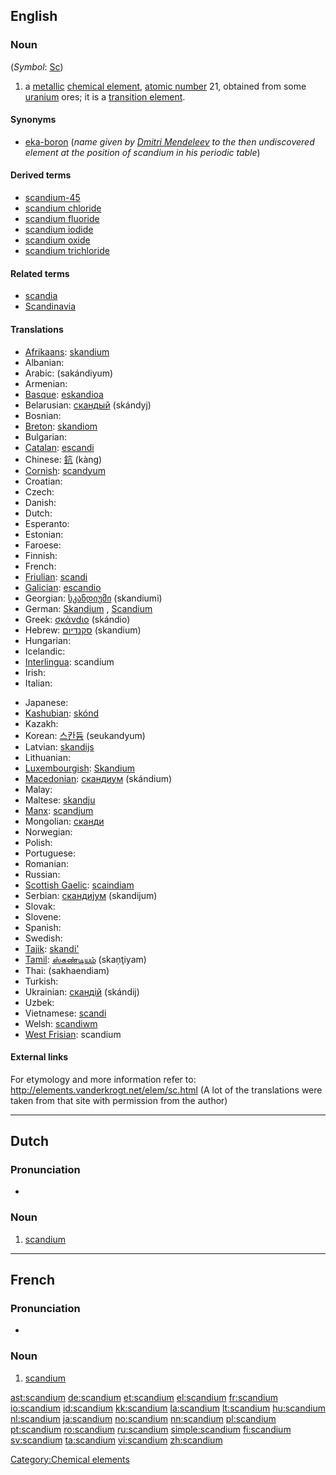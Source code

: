 {{also|Scandium}}
==English==
{{elements|Sc|calcium|Ca|titanium|Ti}}

===Noun===
{{wikipedia}}
{{en-noun|-}} (''Symbol'': [[Sc]])

# a [[metallic]] [[chemical element]], [[atomic number]] 21, obtained from some [[uranium]] ores; it is a [[transition element]].

====Synonyms====
* [[eka-boron]] (''name given by [[w:Dmitri Mendeleev|Dmitri Mendeleev]] to the then undiscovered element at the position of scandium in his periodic table'')

====Derived terms====
* [[scandium-45]]
* [[scandium chloride]]
* [[scandium fluoride]]
* [[scandium iodide]]
* [[scandium oxide]]
* [[scandium trichloride]]

====Related terms====
* [[scandia]]
* [[Scandinavia]]

====Translations====
{{trans-top|chemical element}}
* [[Afrikaans]]: [[skandium]]
* Albanian: {{t-|sq|skandium|xs=Albanian}}
* Arabic: {{Arab|[[سكانديوم]]}} (sakándiyum) {{m}}
* Armenian: {{t-|hy|սկանդիում|tr=skandium}}
* [[Basque]]: [[eskandioa]]
* Belarusian: [[скандый]] (skándyj) {{m}}
* Bosnian: {{t-|bs|skandij}}
* [[Breton]]: [[skandiom]]
* Bulgarian: {{t-|bg|скандий|m|tr=skándij}}
* [[Catalan]]: [[escandi]]
* Chinese: [[鈧]] (kàng)
* [[Cornish]]: [[scandyum]]
* Croatian: {{t+|hr|skandij}}
* Czech: {{t+|cs|skandium}}
* Danish: {{t-|da|skandium}}
* Dutch: {{t+|nl|scandium|n}}
* Esperanto: {{t+|eo|skandio|xs=Esperanto}}
* Estonian: {{t-|et|skandium}}
* Faroese: {{t-|fo|skandium|xs=Faroese}}
* Finnish: {{t+|fi|skandium}}
* French: {{t+|fr|scandium|m}}
* [[Friulian]]: [[scandi]]
* [[Galician]]: [[escandio]]
* Georgian: [[სკანდიუმი]] (skandiumi)
* German: [[Skandium]] {{n}}, [[Scandium]] {{n}}
* Greek: [[σκάνdιο]] (skándio) {{n}}
* Hebrew: [[סקנדיום]] (skandium)
* Hungarian: {{t+|hu|szkandium}}
* Icelandic: {{t+|is|skandín}}
* [[Interlingua]]: scandium
* Irish: {{t+|ga|scaindiam|xs=Irish}}
* Italian: {{t+|it|scandio|m}}
{{trans-mid}}
* Japanese: {{t+|ja|スカンジウム|tr=sukanjiumu}}
* [[Kashubian]]: [[skónd]]
* Kazakh: {{t-|kk|скандий|tr=skandij|sc=Cyrl|xs=Kazakh}}
* Korean: [[스칸듐]] (seukandyum)
* Latvian: [[skandijs]]
* Lithuanian: {{t+|lt|skandis|xs=Lithuanian}}
* [[Luxembourgish]]: [[Skandium]]
* [[Macedonian]]: [[скандиум]] (skándium) {{m}}
* Malay: {{t-|ms|skandium|xs=Malay}}
* Maltese: [[skandju]]
* [[Manx]]: [[scandjum]]
* Mongolian: [[сканди]]
* Norwegian: {{t+|no|scandium}}
* Polish: {{t+|pl|skand|m}}
* Portuguese: {{t+|pt|escândio|m}}
* Romanian: {{t+|ro|scandiu|n}}
* Russian: {{t+|ru|скандий|m|tr=skándij}}
* [[Scottish Gaelic]]: [[scaindiam]]
* Serbian: [[скандиjум]] (skandijum) {{m}}
* Slovak: {{t-|sk|skandium}}
* Slovene: {{t+|sl|skandij}}
* Spanish: {{t+|es|escandio|m}}
* Swedish: {{t+|sv|skandium|n}}
* [[Tajik]]: [[skandi']]
* [[Tamil]]: [[ஸ்கண்டியம்]] (skaņţiyam)
* Thai: {{Thai|[[สแคนเดียม]]}} (sakhaendiam)
* Turkish: {{t+|tr|skandiyum}}
* Ukrainian: [[скандiй]] (skándij) {{m}}
* Uzbek: {{t-|uz|скандий|tr=skandiy|sc=Cyrl|xs=Uzbek}}
* Vietnamese: [[scandi]]
* Welsh: [[scandiwm]]
* [[West Frisian]]: scandium
{{trans-bottom}}

====External links====
For etymology and more information refer to:
http://elements.vanderkrogt.net/elem/sc.html
(A lot of the translations were taken from that site with permission from the author)

[[Category:Chemical elements]]

----

==Dutch==
{{wikipedia|lang=nl}}

===Pronunciation===
* {{audio|Nl-scandium.ogg|Audio}}

===Noun===
{{infl|nl|noun|g=n}}

# {{element|lang=nl}} [[scandium#English|scandium]]
----
==French==
{{wikipedia|lang=fr}}

===Pronunciation===
* {{IPA|lang=fr| /skɑ̃.djɔm/}}

===Noun===
{{fr-noun-unc|m}}

# {{element|lang=fr}} [[scandium#English|scandium]]

[[ast:scandium]]
[[de:scandium]]
[[et:scandium]]
[[el:scandium]]
[[fr:scandium]]
[[io:scandium]]
[[id:scandium]]
[[kk:scandium]]
[[la:scandium]]
[[lt:scandium]]
[[hu:scandium]]
[[nl:scandium]]
[[ja:scandium]]
[[no:scandium]]
[[nn:scandium]]
[[pl:scandium]]
[[pt:scandium]]
[[ro:scandium]]
[[ru:scandium]]
[[simple:scandium]]
[[fi:scandium]]
[[sv:scandium]]
[[ta:scandium]]
[[vi:scandium]]
[[zh:scandium]]